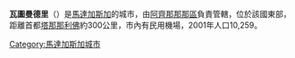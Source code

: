 {{Infobox settlement
|official_name          = Vatomandry
|image_skyline          =
|pushpin_map            = Madagascar
|pushpin_mapsize        =180
|subdivision_type       = 国家
|subdivision_name       = {{MAD}}
|subdivision_type1      = Region
|subdivision_name1      = [[阿齊那那那區|阿齊那那那區]]
|subdivision_type2      = District
|subdivision_name2      = Vatomandry District
|timezone               = EAT
|utc_offset             = +3
|coordinates            = {{coord|19|19|51|S|48|58|41|E|region:MG|display=inline}}
}}
'''瓦圖曼德里'''（{{Lang-mg|Vatomandry}}）是[[馬達加斯加|馬達加斯加]]的城市，由[[阿齊那那那區|阿齊那那那區]]負責管轄，位於該國東部，距離首都[[塔那那利佛|塔那那利佛]]約300公里，市內有民用機場，2001年人口10,259。

{{commonscat}}
{{wikivoyage}}
{{coord|display=title}}
[[Category:馬達加斯加城市|Category:馬達加斯加城市]]
{{Madagascar-geo-stub}}